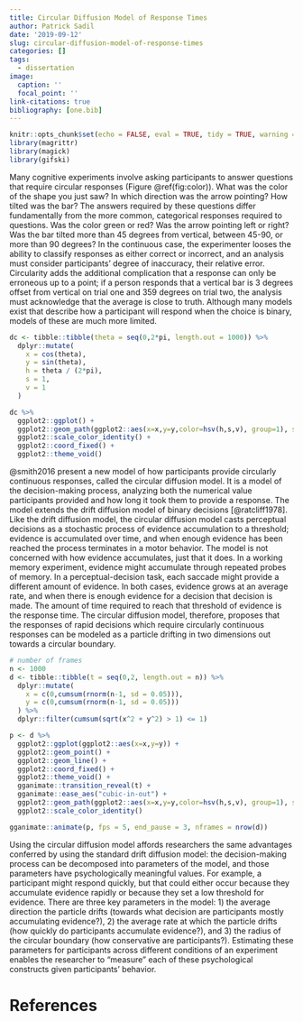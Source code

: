 ```yaml
---
title: Circular Diffusion Model of Response Times
author: Patrick Sadil
date: '2019-09-12'
slug: circular-diffusion-model-of-response-times
categories: []
tags:
  - dissertation
image:
  caption: ''
  focal_point: ''
link-citations: true
bibliography: [one.bib]
---
```


```r
knitr::opts_chunk$set(echo = FALSE, eval = TRUE, tidy = TRUE, warning = FALSE, cache = TRUE)
library(magrittr)
library(magick)
library(gifski)
```

Many cognitive experiments involve asking participants to answer questions that require circular responses (Figure \@ref(fig:color)). What was the color of the shape you just saw? In which direction was the arrow pointing? How tilted was the bar? The answers required by these questions differ fundamentally from the more common, categorical responses required to questions. Was the color green or red? Was the arrow pointing left or right? Was the bar tilted more than 45 degrees from vertical, between 45-90, or more than 90 degrees? In the continuous case, the experimenter looses the ability to classify responses as either correct or incorrect, and an analysis must consider participants' degree of inaccuracy, their relative error. Circularity adds the additional complication that a response can only be erroneous up to a point; if a person responds that a vertical bar is 3 degrees offset from vertical on trial one and 359 degrees on trial two, the analysis must acknowledge that the average is close to truth. Although many models exist that describe how a participant will respond when the choice is binary, models of these are much more limited.

```r
dc <- tibble::tibble(theta = seq(0,2*pi, length.out = 1000)) %>%
  dplyr::mutate(
    x = cos(theta),
    y = sin(theta),
    h = theta / (2*pi),
    s = 1,
    v = 1
  ) 

dc %>%
  ggplot2::ggplot() +
  ggplot2::geom_path(ggplot2::aes(x=x,y=y,color=hsv(h,s,v), group=1), size=4) +
  ggplot2::scale_color_identity() +
  ggplot2::coord_fixed() +
  ggplot2::theme_void()
```

@smith2016 present a new model of how participants provide circularly continuous responses, called the circular diffusion model. It is a model of the decision-making process, analyzing both the numerical value participants provided and how long it took them to provide a response. The model extends the drift diffusion model of binary decisions [@ratcliff1978]. Like the drift diffusion model, the circular diffusion model casts perceptual decisions as a stochastic process of evidence accumulation to a threshold; evidence is accumulated over time, and when enough evidence has been reached the process terminates in a motor behavior. The model is not concerned with how evidence accumulates, just that it does. In a working memory experiment, evidence might accumulate through repeated probes of memory. In a perceptual-decision task, each saccade might provide a different amount of evidence. In both cases, evidence grows at an average rate, and when there is enough evidence for a decision that decision is made. The amount of time required to reach that threshold of evidence is the response time. The circular diffusion model, therefore, proposes that the responses of rapid decisions which require circularly continuous responses can be modeled as a particle drifting in two dimensions out towards a circular boundary. 

```r
# number of frames
n <- 1000
d <- tibble::tibble(t = seq(0,2, length.out = n)) %>%
  dplyr::mutate(
    x = c(0,cumsum(rnorm(n-1, sd = 0.05))),
    y = c(0,cumsum(rnorm(n-1, sd = 0.05)))
  ) %>%
  dplyr::filter(cumsum(sqrt(x^2 + y^2) > 1) <= 1)

p <- d %>%
  ggplot2::ggplot(ggplot2::aes(x=x,y=y)) +
  ggplot2::geom_point() +
  ggplot2::geom_line() +
  ggplot2::coord_fixed() +
  ggplot2::theme_void() +
  gganimate::transition_reveal(t) +
  gganimate::ease_aes("cubic-in-out") +
  ggplot2::geom_path(ggplot2::aes(x=x,y=y,color=hsv(h,s,v), group=1), size=4, data=dc) +
  ggplot2::scale_color_identity() 

gganimate::animate(p, fps = 5, end_pause = 3, nframes = nrow(d))
```

Using the circular diffusion model affords researchers the same advantages conferred by using the standard drift diffusion model: the decision-making process can be decomposed into parameters of the model, and those parameters have psychologically meaningful values. For example, a participant might respond quickly, but that could either occur because they accumulate evidence rapidly or because they set a low threshold for evidence. There are three key parameters in the model: 1) the average direction the particle drifts (towards what decision are participants mostly accumulating evidence?), 2) the average rate at which the particle drifts (how quickly do participants accumulate evidence?), and 3) the radius of the circular boundary (how conservative are participants?). Estimating these parameters for participants across different conditions of an experiment enables the researcher to "measure" each of these psychological constructs given participants' behavior.

# References



